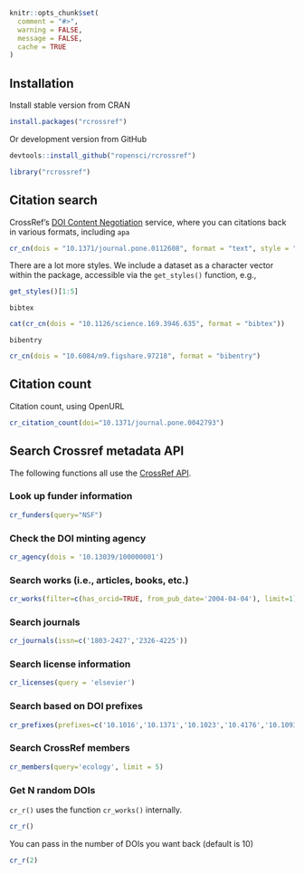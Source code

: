 <!--
%\VignetteEngine{knitr::knitr}
%\VignetteIndexEntry{Crossref vignette}
%\VignetteEncoding{UTF-8}
-->

```r
knitr::opts_chunk$set(
  comment = "#>",
  warning = FALSE,
  message = FALSE,
  cache = TRUE
)
```

## Installation

Install stable version from CRAN

```r
install.packages("rcrossref")
```

Or development version from GitHub

```r
devtools::install_github("ropensci/rcrossref")
```

```r
library("rcrossref")
```

## Citation search

CrossRef's [DOI Content Negotiation](http://citation.crosscite.org/docs.html) service, where you can citations back in various formats, including `apa`

```r
cr_cn(dois = "10.1371/journal.pone.0112608", format = "text", style = "apa")
```

There are a lot more styles. We include a dataset as a character vector within the package, accessible via the `get_styles()` function, e.g.,

```r
get_styles()[1:5]
```

`bibtex`

```r
cat(cr_cn(dois = "10.1126/science.169.3946.635", format = "bibtex"))
```

`bibentry`

```r
cr_cn(dois = "10.6084/m9.figshare.97218", format = "bibentry")
```

## Citation count

Citation count, using OpenURL

```r
cr_citation_count(doi="10.1371/journal.pone.0042793")
```

## Search Crossref metadata API

The following functions all use the [CrossRef API](https://github.com/CrossRef/rest-api-doc/blob/master/rest_api.md).

### Look up funder information

```r
cr_funders(query="NSF")
```

### Check the DOI minting agency

```r
cr_agency(dois = '10.13039/100000001')
```

### Search works (i.e., articles, books, etc.)

```r
cr_works(filter=c(has_orcid=TRUE, from_pub_date='2004-04-04'), limit=1)
```

### Search journals

```r
cr_journals(issn=c('1803-2427','2326-4225'))
```

### Search license information

```r
cr_licenses(query = 'elsevier')
```

### Search based on DOI prefixes

```r
cr_prefixes(prefixes=c('10.1016','10.1371','10.1023','10.4176','10.1093'))
```

### Search CrossRef members

```r
cr_members(query='ecology', limit = 5)
```

### Get N random DOIs

`cr_r()` uses the function `cr_works()` internally.

```r
cr_r()
```

You can pass in the number of DOIs you want back (default is 10)

```r
cr_r(2)
```

